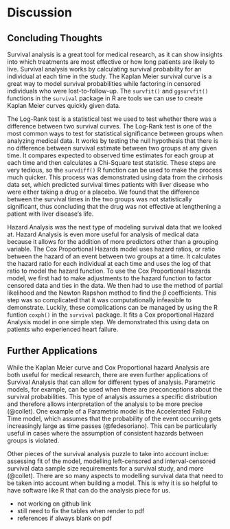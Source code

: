 # Discussion

## Concluding Thoughts

Survival analysis is a great tool for medical research, as it can show insights into which treatments are most effective or how long patients are likely to live. Survival analysis works by calculating survival probability for an individual at each time in the study. The Kaplan Meier survival curve is a great way to model survival probabilities while factoring in censored individuals who were lost-to-follow-up. The `survfit()` and `ggsurvfit()` functions in the `survival` package in R are tools we can use to create Kaplan Meier curves quickly given data. 

The Log-Rank test is a statistical test we used to test whether there was a difference between two survival curves. The Log-Rank test is one of the most common ways to test for statistical significance between groups when analyzing medical data. It works by testing the null hypothesis that there is no difference between survival estimate between two groups at any given time. It compares expected to observed time estimates for each group at each time and then calculates a Chi-Square test statistic. These steps are very tedious, so the `survdiff()` R function can be used to make the process much quicker. This process was demonstrated using data from the cirrhosis data set, which predicted survival times patients with liver disease who were either taking a drug or a placebo. We found that the difference between the survival times in the two groups was not statistically significant, thus concluding that the drug was not effective at lengthening a patient with liver disease's life. 

Hazard Analysis was the next type of modeling survival data that we looked at. Hazard Analysis is even more useful for analysis of medical data because it allows for the addition of more predictors other than a grouping variable. The Cox Proportional Hazards model uses hazard ratios, or ratio between the hazard of an event between two groups at a time. It calculates the hazard ratio for each individual at each time and uses the log of that ratio to model the hazard function. To use the Cox Proportional Hazards model, we first had to make adjustments to the hazard function to factor censored data and ties in the data. We then had to use the method of partial likelihood and the Newton Rapshon method to find the $\beta$ coefficients. This step was so complicated that it was computationally infeasible to demonstrate. Luckily, these complications can be managed by using the R funtion `coxph()` in the `survival` package. It fits a Cox proportional Hazard Analysis model in one simple step. We demonstrated this using data on patients who experienced heart failure. 

## Further Applications

While the Kaplan Meier curve and Cox Proportional hazard Analysis are both useful for medical research, there are even further applications of Survival Analysis that can allow for different types of analysis. Parametric models, for example, can be used when there are preconceptions about the survival probabilities. This type of analysis assumes a specific distribution and therefore allows interpretation of the analysis to be more precise (@collet). One example of a Parametric model is the Accelerated Failure Time model, which assumes that the probability of the event occurring gets increasingly large as time passes (@fedesoriano). This can be particularly useful in cases where the assumption of consistent hazards between groups is violated. 

Other pieces of the survival analysis puzzle to take into account inclue: assessing fit of the model, modelling left-censored and interval-censored survival data sample size requirements for a survival study, and more (@collet). There are so many aspects to modelling survival data that need to be taken into account when building a model. This is why it is so helpful to have software like R that can do the analysis piece for us. 

- not working on github link
- still need to fix the tables when render to pdf
- references if always blank on pdf
